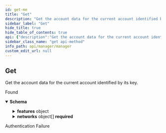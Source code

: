 ```yaml
---
id: get-me
title: "Get"
description: "Get the account data for the current account identified by its key."
sidebar_label: "Get"
hide_title: true
hide_table_of_contents: true
api: {"description":"Get the account data for the current account identified by its key.","operationId":"getMe","responses":{"200":{"content":{"application/vnd.wordlift.account-info.v2+json":{"schema":{"type":"object","description":"Account Information","properties":{"accountId":{"type":"integer","format":"int64","description":"The Account Id","readOnly":true},"datasetId":{"type":"string","description":"The Dataset Id","readOnly":true},"datasetUri":{"type":"string","description":"The dataset URI","readOnly":true},"features":{"type":"object","additionalProperties":{"type":"boolean","description":"A list of features enabled or disabled for the account","readOnly":true},"description":"A list of features enabled or disabled for the account","readOnly":true},"googleSearchConsoleSiteUrl":{"type":"string","description":"Google Search Console Site URL","readOnly":true},"key":{"type":"string","description":"The Key","readOnly":true},"language":{"type":"string","description":"The language code","readOnly":true},"networks":{"type":"array","description":"A list of connected Account Information","items":{"type":"object","description":"Network Account Information","properties":{"accountId":{"type":"integer","format":"int64","description":"The Account Id","readOnly":true},"datasetId":{"type":"string","description":"The Dataset Id","readOnly":true},"datasetUri":{"type":"string","description":"The Dataset URI","readOnly":true},"url":{"type":"string","description":"The website URL","readOnly":true}},"readOnly":true,"required":["datasetUri"],"title":"NetworkAccountInfo"},"readOnly":true},"ngDatasetId":{"type":"string"},"subscriptionId":{"type":"integer","format":"int64","description":"The Subscription Id","readOnly":true},"url":{"type":"string","description":"The website URL","readOnly":true},"wpAdmin":{"type":"string","description":"If WordPress, the WP-ADMIN URL","readOnly":true},"wpJson":{"type":"string","description":"If WordPress, the WP-JSON end-point","readOnly":true}},"required":["accountId","datasetUri","networks","subscriptionId"],"title":"AccountInfo"}}},"description":"Found"},"401":{"description":"Authentication Failure"}},"tags":["Account"],"method":"get","path":"/accounts/me","servers":[{"url":"https://api.wordlift.io"}],"securitySchemes":{"ApiKey":{"description":"`Key {your key}`","in":"header","name":"Authorization","type":"apiKey"},"OAuth2":{"flows":{"authorizationCode":{"authorizationUrl":"https://s.wordlift.io/oauth/authorize/","scopes":{"basic":"basic scope"},"tokenUrl":"https://s.wordlift.io/oauth/token/"}},"type":"oauth2"}},"info":{"contact":{"email":"hello@wordlift.io","name":"WordLift","url":"https://wordlift.io"},"description":"Subscription management and related services.","license":{"name":"(c) copyright 2022-present WordLift","url":"https://wordlift.io"},"termsOfService":"https://wordlift.io/terms-of-service/","title":"Manager","version":"1.0"},"postman":{"name":"Get","description":{"content":"Get the account data for the current account identified by its key.","type":"text/plain"},"url":{"path":["accounts","me"],"host":["{{baseUrl}}"],"query":[],"variable":[]},"header":[{"key":"Accept","value":"application/vnd.wordlift.account-info.v2+json"}],"method":"GET"}}
sidebar_class_name: "get api-method"
info_path: api/manager/manager
custom_edit_url: null
---
```



## Get



Get the account data for the current account identified by its key.

<div><ApiTabs><TabItem label={"200"} value={"200"}><div>

Found

</div><div><MimeTabs schemaType={"response"}><TabItem label={"application/vnd.wordlift.account-info.v2+json"} value={"application/vnd.wordlift.account-info.v2+json"}><SchemaTabs><TabItem label={"Schema"} value={"Schema"}><details style={{}} data-collapsed={false} open={true}><summary style={{"textAlign":"left"}}><strong>Schema</strong></summary><div style={{"textAlign":"left","marginLeft":"1rem"}}></div><ul style={{"marginLeft":"1rem"}}><SchemaItem collapsible={false} name={"accountId"} required={true} schemaName={"int64"} qualifierMessage={undefined} schema={{"type":"integer","format":"int64","description":"The Account Id","readOnly":true}}></SchemaItem><SchemaItem collapsible={false} name={"datasetId"} required={false} schemaName={"string"} qualifierMessage={undefined} schema={{"type":"string","description":"The Dataset Id","readOnly":true}}></SchemaItem><SchemaItem collapsible={false} name={"datasetUri"} required={true} schemaName={"string"} qualifierMessage={undefined} schema={{"type":"string","description":"The dataset URI","readOnly":true}}></SchemaItem><SchemaItem collapsible={true} className={"schemaItem"}><details style={{}}><summary style={{}}><strong>features</strong><span style={{"opacity":"0.6"}}> object</span></summary><div style={{"marginLeft":"1rem"}}><div style={{"marginTop":".5rem","marginBottom":".5rem"}}>

A list of features enabled or disabled for the account

</div><SchemaItem name={"property name*"} required={false} schemaName={"boolean"} qualifierMessage={undefined} schema={{"type":"boolean","description":"A list of features enabled or disabled for the account","readOnly":true}} collapsible={false} discriminator={false}></SchemaItem></div></details></SchemaItem><SchemaItem collapsible={false} name={"googleSearchConsoleSiteUrl"} required={false} schemaName={"string"} qualifierMessage={undefined} schema={{"type":"string","description":"Google Search Console Site URL","readOnly":true}}></SchemaItem><SchemaItem collapsible={false} name={"key"} required={false} schemaName={"string"} qualifierMessage={undefined} schema={{"type":"string","description":"The Key","readOnly":true}}></SchemaItem><SchemaItem collapsible={false} name={"language"} required={false} schemaName={"string"} qualifierMessage={undefined} schema={{"type":"string","description":"The language code","readOnly":true}}></SchemaItem><SchemaItem collapsible={true} className={"schemaItem"}><details style={{}}><summary style={{}}><strong>networks</strong><span style={{"opacity":"0.6"}}> object[]</span><strong style={{"fontSize":"var(--ifm-code-font-size)","color":"var(--openapi-required)"}}> required</strong></summary><div style={{"marginLeft":"1rem"}}><div style={{"marginTop":".5rem","marginBottom":".5rem"}}>

A list of connected Account Information

</div><li><div style={{"fontSize":"var(--ifm-code-font-size)","opacity":"0.6","marginLeft":"-.5rem","paddingBottom":".5rem"}}>Array [</div></li><SchemaItem collapsible={false} name={"accountId"} required={false} schemaName={"int64"} qualifierMessage={undefined} schema={{"type":"integer","format":"int64","description":"The Account Id","readOnly":true}}></SchemaItem><SchemaItem collapsible={false} name={"datasetId"} required={false} schemaName={"string"} qualifierMessage={undefined} schema={{"type":"string","description":"The Dataset Id","readOnly":true}}></SchemaItem><SchemaItem collapsible={false} name={"datasetUri"} required={true} schemaName={"string"} qualifierMessage={undefined} schema={{"type":"string","description":"The Dataset URI","readOnly":true}}></SchemaItem><SchemaItem collapsible={false} name={"url"} required={false} schemaName={"string"} qualifierMessage={undefined} schema={{"type":"string","description":"The website URL","readOnly":true}}></SchemaItem><li><div style={{"fontSize":"var(--ifm-code-font-size)","opacity":"0.6","marginLeft":"-.5rem"}}>]</div></li></div></details></SchemaItem><SchemaItem collapsible={false} name={"ngDatasetId"} required={false} schemaName={"string"} qualifierMessage={undefined} schema={{"type":"string"}}></SchemaItem><SchemaItem collapsible={false} name={"subscriptionId"} required={true} schemaName={"int64"} qualifierMessage={undefined} schema={{"type":"integer","format":"int64","description":"The Subscription Id","readOnly":true}}></SchemaItem><SchemaItem collapsible={false} name={"url"} required={false} schemaName={"string"} qualifierMessage={undefined} schema={{"type":"string","description":"The website URL","readOnly":true}}></SchemaItem><SchemaItem collapsible={false} name={"wpAdmin"} required={false} schemaName={"string"} qualifierMessage={undefined} schema={{"type":"string","description":"If WordPress, the WP-ADMIN URL","readOnly":true}}></SchemaItem><SchemaItem collapsible={false} name={"wpJson"} required={false} schemaName={"string"} qualifierMessage={undefined} schema={{"type":"string","description":"If WordPress, the WP-JSON end-point","readOnly":true}}></SchemaItem></ul></details></TabItem><TabItem label={"Example (from schema)"} value={"Example (from schema)"}><ResponseSamples responseExample={"{\n  \"accountId\": 0,\n  \"datasetId\": \"string\",\n  \"datasetUri\": \"string\",\n  \"features\": {},\n  \"googleSearchConsoleSiteUrl\": \"string\",\n  \"key\": \"string\",\n  \"language\": \"string\",\n  \"networks\": [\n    {\n      \"accountId\": 0,\n      \"datasetId\": \"string\",\n      \"datasetUri\": \"string\",\n      \"url\": \"string\"\n    }\n  ],\n  \"ngDatasetId\": \"string\",\n  \"subscriptionId\": 0,\n  \"url\": \"string\",\n  \"wpAdmin\": \"string\",\n  \"wpJson\": \"string\"\n}"} language={"json"}></ResponseSamples></TabItem></SchemaTabs></TabItem></MimeTabs></div></TabItem><TabItem label={"401"} value={"401"}><div>

Authentication Failure

</div><div></div></TabItem></ApiTabs></div>
      